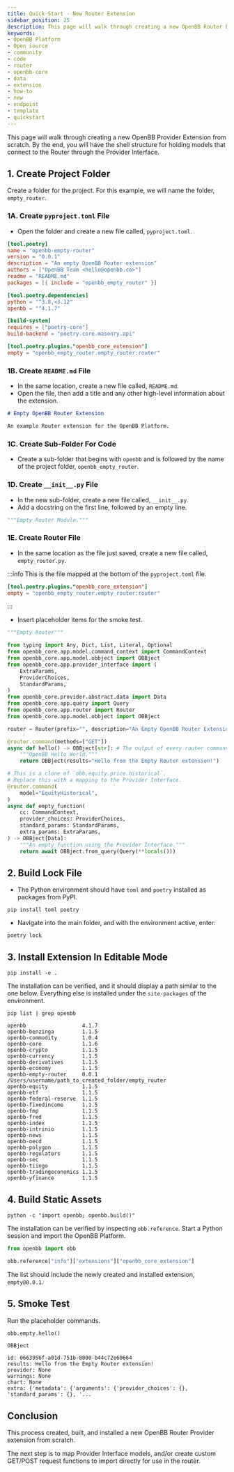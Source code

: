```yaml
---
title: Quick Start - New Router Extension
sidebar_position: 25
description: This page will walk through creating a new OpenBB Router Extension from scratch. By the end, you will have the shell structure for a new router path with custom endpoints.
keywords:
- OpenBB Platform
- Open source
- community
- code
- router
- openbb-core
- data
- extension
- how-to
- new
- endpoint
- template
- quickstart
---
```



<HeadTitle title="Quick Start - New Provider Extension - Getting Started - Development | OpenBB Platform Docs" />

This page will walk through creating a new OpenBB Provider Extension from scratch. By the end, you will have the shell structure for holding models that connect to the Router through the Provider Interface.

## 1. Create Project Folder

Create a folder for the project. For this example, we will name the folder, `empty_router`.

### 1A. Create `pyproject.toml` File

- Open the folder and create a new file called, `pyproject.toml`.

```toml
[tool.poetry]
name = "openbb-empty-router"
version = "0.0.1"
description = "An empty OpenBB Router extension"
authors = ["OpenBB Team <hello@openbb.co>"]
readme = "README.md"
packages = [{ include = "openbb_empty_router" }]

[tool.poetry.dependencies]
python = "^3.8,<3.12"
openbb = "^4.1.7"

[build-system]
requires = ["poetry-core"]
build-backend = "poetry.core.masonry.api"

[tool.poetry.plugins."openbb_core_extension"]
empty = "openbb_empty_router.empty_router:router"
```

### 1B. Create `README.md` File

- In the same location, create a new file called, `README.md`.
- Open the file, then add a title and any other high-level information about the extension.

```markdown
# Empty OpenBB Router Extension

An example Router extension for the OpenBB Platform.
```

### 1C. Create Sub-Folder For Code

- Create a sub-folder that begins with `openbb` and is followed by the name of the project folder, `openbb_empty_router`.

### 1D. Create `__init__.py` File

- In the new sub-folder, create a new file called, `__init__.py`.
- Add a docstring on the first line, followed by an empty line.

```python
"""Empty Router Module."""

```

### 1E. Create Router File

- In the same location as the file just saved, create a new file called, `empty_router.py`.

:::info
This is the file mapped at the bottom of the `pyproject.toml` file.

```toml
[tool.poetry.plugins."openbb_core_extension"]
empty = "openbb_empty_router.empty_router:router"
```

:::

- Insert placeholder items for the smoke test.

```python
"""Empty Router"""

from typing import Any, Dict, List, Literal, Optional
from openbb_core.app.model.command_context import CommandContext
from openbb_core.app.model.obbject import OBBject
from openbb_core.app.provider_interface import (
    ExtraParams,
    ProviderChoices,
    StandardParams,
)
from openbb_core.provider.abstract.data import Data
from openbb_core.app.query import Query
from openbb_core.app.router import Router
from openbb_core.app.model.obbject import OBBject

router = Router(prefix="", description="An Empty OpenBB Router Extension.")

@router.command(methods=["GET"])
async def hello() -> OBBject[str]: # The output of every router command must be an instance of `OBBject`.
    """OpenBB Hello World."""
    return OBBject(results="Hello from the Empty Router extension!")

# This is a clone of `obb.equity.price.historical`.
# Replace this with a mapping to the Provider Interface.
@router.command(
    model="EquityHistorical",
)
async def empty_function(
    cc: CommandContext,
    provider_choices: ProviderChoices,
    standard_params: StandardParams,
    extra_params: ExtraParams,
) -> OBBject[Data]:
    """An empty function using the Provider Interface."""
    return await OBBject.from_query(Query(**locals()))
```

## 2. Build Lock File

- The Python environment should have `toml` and `poetry` installed as packages from PyPI.

```console
pip install toml poetry
```

- Navigate into the main folder, and with the environment active, enter:

```console
poetry lock
```

## 3. Install Extension In Editable Mode

```console
pip install -e .
```

The installation can be verified, and it should display a path similar to the one below.
Everything else is installed under the `site-packages` of the environment.

```console
pip list | grep openbb
```

```console
openbb                  4.1.7
openbb-benzinga         1.1.5
openbb-commodity        1.0.4
openbb-core             1.1.6
openbb-crypto           1.1.5
openbb-currency         1.1.5
openbb-derivatives      1.1.5
openbb-economy          1.1.5
openbb-empty-router     0.0.1        /Users/username/path_to_created_folder/empty_router
openbb-equity           1.1.5
openbb-etf              1.1.5
openbb-federal-reserve  1.1.5
openbb-fixedincome      1.1.5
openbb-fmp              1.1.5
openbb-fred             1.1.5
openbb-index            1.1.5
openbb-intrinio         1.1.5
openbb-news             1.1.5
openbb-oecd             1.1.5
openbb-polygon          1.1.5
openbb-regulators       1.1.5
openbb-sec              1.1.5
openbb-tiingo           1.1.5
openbb-tradingeconomics 1.1.5
openbb-yfinance         1.1.5
```

## 4. Build Static Assets

```console
python -c "import openbb; openbb.build()"
```

The installation can be verified by inspecting `obb.reference`. Start a Python session and import the OpenBB Platform.

```python
from openbb import obb

obb.reference["info"]["extensions"]["openbb_core_extension"]
```

The list should include the newly created and installed extension, `empty@0.0.1`.

## 5. Smoke Test

Run the placeholder commands.

```python
obb.empty.hello()
```

```console
OBBject

id: 0663956f-a01d-751b-8000-b44c72e60664
results: Hello from the Empty Router extension!
provider: None
warnings: None
chart: None
extra: {'metadata': {'arguments': {'provider_choices': {}, 'standard_params': {}, '...
```

## Conclusion

This process created, built, and installed a new OpenBB Router Provider extension from scratch.

The next step is to map Provider Interface models, and/or create custom GET/POST request functions to import directly for use in the router.
